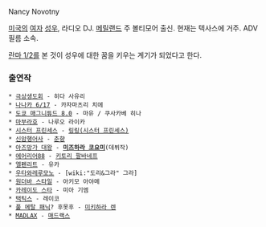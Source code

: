 Nancy Novotny

[[미국]]의 [[여자]] [[성우]], 라디오 DJ. [[메릴랜드]] 주 볼티모어 출신. 현재는 텍사스에 거주. ADV 필름 소속.

[[란마 1/2]]를 본 것이 성우에 대한 꿈을 키우는 계기가 되었다고 한다. 

=== 출연작 ===
 * [[극상생도회]] - 히다 사유리
 * [[나나카 6/17]] - 카자마츠리 치에
 * [[도쿄 매그니튜드 8.0]] - 마유 / 쿠사카베 히나
 * [[마부라호]] - 나루오 라이카
 * [[시스터 프린세스]] - [[링링(시스터 프린세스)]]
 * [[신암행어사]] - [[춘향]]
 * [[아즈망가 대왕]] - '''[[미즈하라 코요미]]'''(데뷔작)
 * [[에어리어88]] - [[키토리 팔바네프]]
 * [[엘펜리트]] - 유카
 * [[우타와레루모노]] - [wiki:"도리&그라" 그라]
 * [[원더바 스타일]] - 아키모 아야메
 * [[카레이도 스타]] - 미아 기엠
 * [[택틱스]] - 레이코
 * [[풀 메탈 패닉]]? 후못후 - [[미키하라 렌]]
 * [[MADLAX]] - [[매드랙스]]

